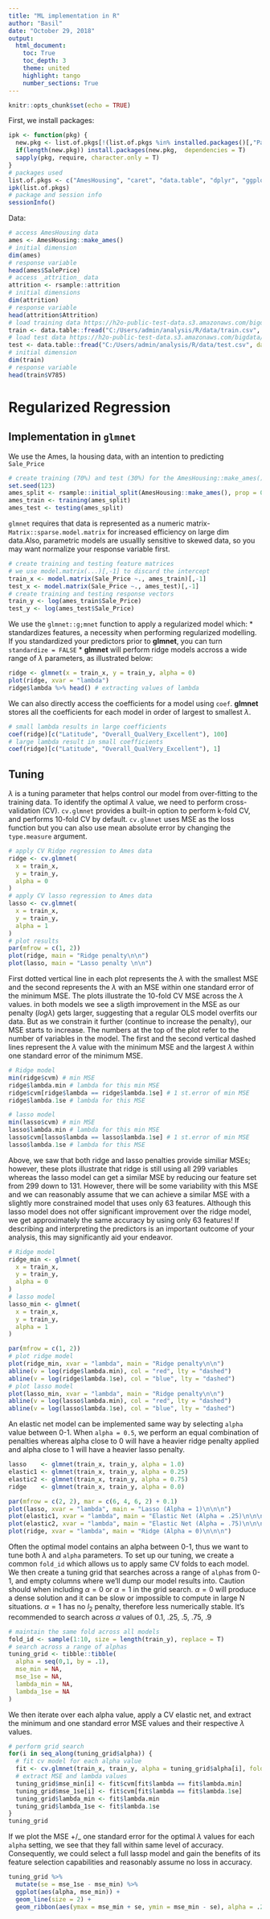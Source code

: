 ```yaml
---
title: "ML implementation in R"
author: "Basil"
date: "October 29, 2018"
output:   
  html_document:
    toc: True
    toc_depth: 3
    theme: united
    highlight: tango
    number_sections: True
---
```


```r
knitr::opts_chunk$set(echo = TRUE)
```

First, we install packages:

```r
ipk <- function(pkg) {
  new.pkg <- list.of.pkgs[!(list.of.pkgs %in% installed.packages()[,"Package"])]
  if(length(new.pkg)) install.packages(new.pkg,  dependencies = T)
  sapply(pkg, require, character.only = T)
}
# packages used
list.of.pkgs <- c("AmesHousing", "caret", "data.table", "dplyr", "ggplot2", "gbm", "glmnet", "h2o", "pdp",  "pROC", "purrr", "ranger", "ROCR", "rsample", "vip", "xgboost", "Rcpp", "forecast","car","VGAM")
ipk(list.of.pkgs)
# package and session info
sessionInfo()
```

Data:

```r
# access AmesHousing data
ames <- AmesHousing::make_ames()
# initial dimension 
dim(ames)
# response variable
head(ames$SalePrice)
# access _attrition_ data
attrition <- rsample::attrition
# initial dimensions
dim(attrition)
# response variable
head(attrition$Attrition)
# load training data https://h2o-public-test-data.s3.amazonaws.com/bigdata/laptop/mnist/train.csv.gz
train <- data.table::fread("C:/Users/admin/analysis/R/data/train.csv", data.table = FALSE)
# load test data https://h2o-public-test-data.s3.amazonaws.com/bigdata/laptop/mnist/test.csv.gz
test <- data.table::fread("C:/Users/admin/analysis/R/data/test.csv", data.table = FALSE)
# initial dimension
dim(train)
# response variable
head(train$V785)
```

# **Regularized Regression**
## **Implementation in `glmnet` **
We use the Ames, Ia housing data, with an intention to predicting `Sale_Price`

```r
# create training (70%) and test (30%) for the AmesHousing::make_ames() data
set.seed(123)
ames_split <- rsample::initial_split(AmesHousing::make_ames(), prop = 0.7, strata = "Sale_Price")
ames_train <- training(ames_split)
ames_test <- testing(ames_split)
```
`glmnet` requires that data is represented as a numeric matrix- `Matrix::sparse.model.matrix` for increased efficiency on large dim data.Also, parametric models are usuallly sensitive to skewed data, so you may want normalize your response variable first.

```r
# create training and testing feature matrices
# we use model.matrix(...)[,-1] to discard the intercept
train_x <- model.matrix(Sale_Price ~., ames_train)[,-1]
test_x <- model.matrix(Sale_Price ~., ames_test)[,-1]
# create training and testing response vectors
train_y <- log(ames_train$Sale_Price)
test_y <- log(ames_test$Sale_Price)
```
We use the `glmnet::g;mnet` function to apply a regularized model which:
  * standardizes features, a necessity when performing      regularized modelling. If you standardized your         predictors prior to **glmnet**, you can turn            `standardize = FALSE`
  * **glmnet** will perform ridge models accross a wide     range of ${\lambda}$ parameters, as illustrated         below:
```r
ridge <- glmnet(x = train_x, y = train_y, alpha = 0)
plot(ridge, xvar = "lambda")
ridge$lambda %>% head() # extracting values of lambda
```
We can also directly access the coefficients for a model using `coef`. **glmnet** stores all the coefficients for each model in order of largest to smallest ${\lambda}$.
```r
# small lambda results in large coefficients
coef(ridge)[c("Latitude", "Overall_QualVery_Excellent"), 100]
# large lambda result in small coefficients
coef(ridge)[c("Latitude", "Overall_QualVery_Excellent"), 1]
```
## **Tuning**
${\lambda}$ is a tuning parameter that helps control our model from over-fitting to the training data. To identify the optimal ${\lambda}$ value, we need to perform cross-validation (CV). `cv.glmnet` provides a built-in option to perform k-fold CV, and performs 10-fold CV by default. `cv.glmnet` uses MSE as the loss function but you can also use mean absolute error by changing the `type.measure` argument.
```r
# apply CV Ridge regression to Ames data
ridge <- cv.glmnet(
  x = train_x,
  y = train_y,
  alpha = 0
)
# apply CV lasso regression to Ames data
lasso <- cv.glmnet(
  x = train_x,
  y = train_y,
  alpha = 1
)
# plot results
par(mfrow = c(1, 2))
plot(ridge, main = "Ridge penalty\n\n")
plot(lasso, main = "Lasso penalty \n\n")
```
First dotted vertical line in each plot represents the ${\lambda}$ with the smallest MSE and the second represents the ${\lambda}$ with an MSE within one standard error of the minimum MSE. The plots illustrate the 10-fold CV MSE across the ${\lambda}$ values. in both models we see a sligth improvement in the MSE as our penalty $(log {\lambda})$ gets larger, suggesting that a regular OLS model overfits our data. But as we constrain it further (continue to increase the penalty), our MSE starts to increase. The numbers at the top of the plot refer to the number of variables in the model. The first and the second vertical dashed lines represent the ${\lambda}$ value with the minimum MSE and the largest ${\lambda}$ within one standard error of the minimum MSE.
```r
# Ridge model
min(ridge$cvm) # min MSE
ridge$lambda.min # lambda for this min MSE
ridge$cvm[ridge$lambda == ridge$lambda.1se] # 1 st.error of min MSE
ridge$lambda.1se # lambda for this MSE

# lasso model
min(lasso$cvm) # min MSE
lasso$lambda.min # lambda for this min MSE
lasso$cvm[lasso$lambda == lasso$lambda.1se] # 1 st.error of min MSE
lasso$lambda.1se # lambda for this MSE
```

Above, we saw that both ridge and lasso penalties provide similiar MSEs; however, these plots illustrate that ridge is still using all 299 variables whereas the lasso model can get a similar MSE by reducing our feature set from 299 down to 131. However, there will be some variability with this MSE and we can reasonably assume that we can achieve a similar MSE with a slightly more constrained model that uses only 63 features. Although this lasso model does not offer significant improvement over the ridge model, we get approximately the same accuracy by using only 63 features! If describing and interpreting the predictors is an important outcome of your analysis, this may significantly aid your endeavor.
```r
# Ridge model
ridge_min <- glmnet(
  x = train_x,
  y = train_y,
  alpha = 0
)
# lasso model
lasso_min <- glmnet(
  x = train_x,
  y = train_y,
  alpha = 1
)

par(mfrow = c(1, 2))
# plot ridge model
plot(ridge_min, xvar = "lambda", main = "Ridge penalty\n\n")
abline(v = log(ridge$lambda.min), col = "red", lty = "dashed")
abline(v = log(ridge$lambda.1se), col = "blue", lty = "dashed")
# plot lasso model
plot(lasso_min, xvar = "lambda", main = "Ridge penalty\n\n")
abline(v = log(lasso$lambda.min), col = "red", lty = "dashed")
abline(v = log(lasso$lambda.1se), col = "blue", lty = "dashed")
```
An elastic net model can be implemented same way by selecting `alpha` value between 0-1. When `alpha = 0.5`, we perform an equal combination of penalties whereas alpha close to 0 will have a heavier ridge penalty applied and alpha close to 1 will have a heavier lasso penalty.
```r
lasso    <- glmnet(train_x, train_y, alpha = 1.0) 
elastic1 <- glmnet(train_x, train_y, alpha = 0.25) 
elastic2 <- glmnet(train_x, train_y, alpha = 0.75) 
ridge    <- glmnet(train_x, train_y, alpha = 0.0)

par(mfrow = c(2, 2), mar = c(6, 4, 6, 2) + 0.1)
plot(lasso, xvar = "lambda", main = "Lasso (Alpha = 1)\n\n\n")
plot(elastic1, xvar = "lambda", main = "Elastic Net (Alpha = .25)\n\n\n")
plot(elastic2, xvar = "lambda", main = "Elastic Net (Alpha = .75)\n\n\n")
plot(ridge, xvar = "lambda", main = "Ridge (Alpha = 0)\n\n\n")
```
Often the optimal model contains an alpha between 0-1, thus we want to tune both ${\lambda}$ and `alpha` parameters. To set up our tuning, we create a common `fold_id` which allows us to apply same CV folds to each model. We then create a tuning grid that searches across a range of `alpha`s from 0-1, and empty columns where we'll dump our model results into. Caution should when including ${\alpha = 0}$ or ${\alpha = 1}$ in the grid search. ${\alpha = 0}$ will produce a dense solution and it can be slow or impossible to compute in large N situations. ${\alpha = 1}$ has no $l_2$ penalty, therefore less numerically stable. It's recommended to search across ${\alpha}$ values of 0.1, .25, .5, .75, .9
```r
# maintain the same fold across all models
fold_id <- sample(1:10, size = length(train_y), replace = T)
# search across a range of alphas
tuning_grid <- tibble::tibble(
  alpha = seq(0,1, by = .1),
  mse_min = NA,
  mse_1se = NA,
  lambda_min = NA,
  lambda_1se = NA
)
```
We then iterate over each alpha value, apply a CV elastic net, and extract the minimum and one standard error MSE values and their respective ${\lambda}$ values.
```r
# perform grid search
for(i in seq_along(tuning_grid$alpha)) {
  # fit cv model for each alpha value
  fit <- cv.glmnet(train_x, train_y, alpha = tuning_grid$alpha[i], foldid = fold_id)
  # extract MSE and lambda values
  tuning_grid$mse_min[i] <- fit$cvm[fit$lambda == fit$lambda.min]
  tuning_grid$mse_1se[i] <- fit$cvm[fit$lambda == fit$lambda.1se]
  tuning_grid$lambda_min <- fit$lambda.min
  tuning_grid$lambda_1se <- fit$lambda.1se
}
tuning_grid
```
If we plot the MSE +/_ one standard error for the optimal ${\lambda}$ values for each `alpha` setting, we see that they fall within same level of accuracy. Consequently, we could select a full lassp model and gain the benefits of its feature selection capabilities and reasonably assume no loss in accuracy.
```r
tuning_grid %>%
  mutate(se = mse_1se - mse_min) %>%
  ggplot(aes(alpha, mse_min)) + 
  geom_line(size = 2) +
  geom_ribbon(aes(ymax = mse_min + se, ymin = mse_min - se), alpha = .25)
```